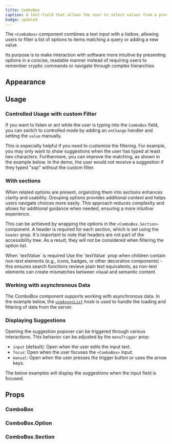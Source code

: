 ```yaml
---
title: ComboBox
caption: A text-field that allows the user to select values from a provided items array.
badge: updated
---
```


The `<ComboBox>` component combines a text input with a listbox, allowing users to filter a list of options to items matching a query or adding a new value.

Its purpose is to make interaction with software more intuitive by presenting options in a concise, readable manner instead of requiring users to remember cryptic commands or navigate through complex hierarchies

## Appearance

<AppearanceDemo component={title} />

<AppearanceTable component={title} />

## Usage

### Controlled Usage with custom Filter

If you want to listen or act while the user is typing into the `ComboBox` field, you can switch to controlled mode by adding an `onChange` handler and setting the `value` manually.

This is especially helpful if you need to customize the filtering. For example, you may only want to show suggestions when the user has typed at least two characters. Furthermore, you can improve the matching, as shown in the example below. In the demo, the user would not receive a suggestion if they typed "ssp" without the custom filter.

<ComponentDemo file="./combobox-controlled.demo.tsx" />

### With sections

When related options are present, organizing them into sections enhances clarity and usability. Grouping options provides additional context and helps users navigate choices more easily. This approach reduces complexity and allows for additional guidance when needed, ensuring a more intuitive experience.

This can be achieved by wrapping the options in the `<ComboBox.Section>` component. A header is required for each section, which is set using the `header` prop. It's important to note that headers are not part of the accessibility tree. As a result, they will not be considered when filtering the option list.

<SectionMessage variant="info">
  <SectionMessage.Title>When `textValue` is required</SectionMessage.Title>
  <SectionMessage.Content>
    Use the `textValue` prop when children contain non-text elements (e.g.,
    icons, badges, or other decorative components) - this ensures search
    functions revieve plain text equivalents, as non-text elements can create
    mismatches between visual and semantic content.
  </SectionMessage.Content>
</SectionMessage>

<ComponentDemo file="./combobox-section.demo.tsx" />

### Working with asynchronous Data

The ComboBox component supports working with asynchronous data. In the example below, the [`useAsyncList`](/hooks/useAsyncList) hook is used to handle the loading and filtering of data from the server.

<ComponentDemo file="./combobox-async.demo.tsx" />

### Displaying Suggestions

Opening the suggestion popover can be triggered through various interactions. This behavior can be adjusted by the `menuTrigger` prop:

- `input` (default): Open when the user edits the input text.
- `focus`: Open when the user focuses the `<ComboBox>` input.
- `manual`: Open when the user presses the trigger button or uses the arrow keys.

The below examples will display the suggestions when the input field is focused.

<ComponentDemo file="./combobox-menu-trigger.demo.tsx" />

## Props

### ComboBox

<PropsTable component={title} />

### ComboBox.Option

<PropsTable component="ListBoxItem" />

### ComboBox.Section

<PropsTable component="ListBoxSection" />
